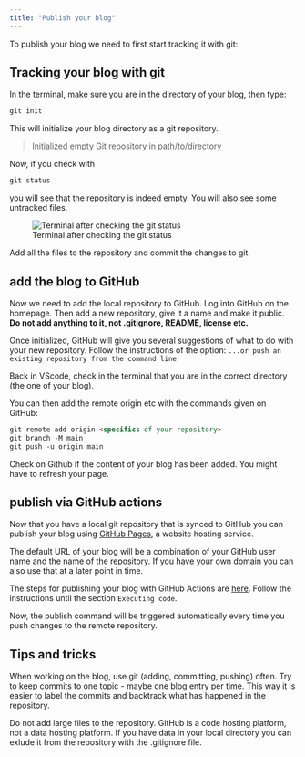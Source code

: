 ```yaml
---
title: "Publish your blog"
---
```


To publish your blog we need to first start tracking it with git: 

## Tracking your blog with git

In the terminal, make sure you are in the directory of your blog, then type: 

```.md
git init
```

This will initialize your blog directory as a git repository. 

> Initialized empty Git repository in path/to/directory

Now, if you check with

```.md
git status
```
you will see that the repository is indeed empty. You will also see some untracked files. 

![Terminal after checking the git status](figures/blog/empty_repo.png)

Add all the files to the repository and commit the changes to git. 

## add the blog to GitHub

Now we need to add the local repository to GitHub. Log into GitHub on the homepage. Then add a new repository, give it a name and make it public. **Do not add anything to it, not .gitignore, README, license etc. **

Once initialized, GitHub will give you several suggestions of what to do with your new repository.  Follow the instructions of the option:
`...or push an existing repository from the command line`

Back in VScode, check in the terminal that you are in the correct directory (the one of your blog). 

You can then add the remote origin etc with the commands given on GitHub: 

```.md
git remote add origin <specifics of your repository>
git branch -M main
git push -u origin main
```

Check on Github if the content of your blog has been added. You might have to refresh your page. 

## publish via GitHub actions

Now that you have a local git repository that is synced to GitHub you can publish your blog using [GitHub Pages](https://docs.github.com/en/pages), a website hosting service. 

The default URL of your blog will be a combination of your GitHub user name and the name of the repository. If you have your own domain you can also use that at a later point in time. 

The steps for publishing your blog with GitHub Actions are [here](https://quarto.org/docs/publishing/github-pages.html#github-action). Follow the instructions until the section `Executing code`. 

Now, the publish command will be triggered automatically every time you push changes to the remote repository. 

## Tips and tricks

When working on the blog, use git (adding, committing, pushing) often. Try to keep commits to one topic - maybe one blog entry per time. This way it is easier to label the commits and backtrack what has happened in the repository. 

Do not add large files to the repository. GitHub is a code hosting platform, not a data hosting platform. If you have data in your local directory you can exlude it from the repository with the .gitignore file. 
